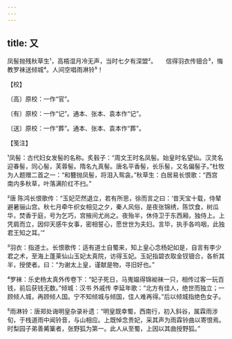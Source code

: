 ```yaml
---
---
---
```

title: 又
---







凤髻抛残秋草生¹，高梧湿月冷无声，当时七夕有深盟²。　　信得羽衣传钿合³，悔教罗袜送倾城⁴。人间空唱雨淋铃⁵！





【校】


〔高〕原校：一作“官”。

〔有〕原校：一作“记”。通本、张本、袁本作“记”。

〔送〕原校：一作“葬”。通本、张本、袁本作“葬”。





【笺注】


¹凤髻：古代妇女发髻的名称。炙毂子：“周文王时名凤髻。始皇时名望仙。汉灵名迎春髻，同心髻，芙蓉髻。隋名九真髻。唐名平香髻，长乐髻，又名偏髻子。”杜牧为人题赠二首之一：“和簪抛凤髻，将泪入鸳衾。”秋草生：白居易长恨歌：“西宫 南内多秋草，叶落满阶红不扫。”

²唐 陈鸿长恨歌传：“玉妃茫然退立，若有所思，徐而言之曰：‘昔天宝十载，侍辇避暑骊山宫。秋七月牵牛织女相见之夕，秦人风俗，是夜张锦绣，陈饮食，树瓜华，焚香于庭，号为乞巧，宫掖间尤尚之。夜殆半，休侍卫于东西厢，独侍上。上凭肩而立，因仰天感牛女事，密相誓心，愿世世为夫妇。言毕，执手各呜咽，此独君王知之耳。’”

³羽衣：指道士。长恨歌传：适有道士自蜀来，知上皇心念杨妃如是，自言有李少君之术，至海上蓬莱仙山玉妃太真院，访得玉妃。玉妃指碧衣取金钗钿合，各析其半，授使者。曰：“为谢太上皇，谨献是物，寻旧好也。”

⁴罗袜：乐史杨太真外传卷下：“妃子死日，马嵬媪得锦袎袜一只，相传过客一玩百钱，前后获钱无数。”倾城：汉书 外戚传 李延年歌：“北方有佳人，绝世而独立；一顾倾人城，再顾倾人国。宁不知倾城与倾国，佳人难再得。”后以倾城指绝色女子。

⁵雨淋铃：唐郑处诲明皇杂录补遗：“明皇既幸蜀，西南行，初入斜谷，属霖雨涉旬，于栈道雨中闻铃音，与山相应。上既悼念贵妃，采其声为雨霖铃曲以寄恨焉。时梨园子弟善觱篥者，张野狐为第一。此人从至蜀，上因以其曲授野狐。”
